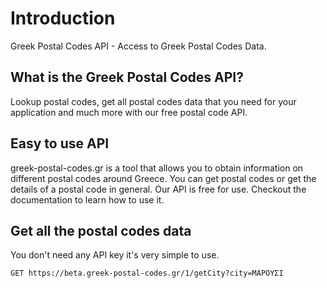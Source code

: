 # Introduction
 
Greek Postal Codes API - Access to Greek Postal Codes Data.

## What is the Greek Postal Codes API?

Lookup postal codes, get all postal codes data that you need for your application and much more with our free postal code API.

## Easy to use API

greek-postal-codes.gr is a tool that allows you to obtain information on different postal codes around Greece. You can get postal codes or get the details of a postal code in general.
Our API is free for use. Checkout the documentation to learn how to use it.

## Get all the postal codes data


You don't need any API key it's very simple to use.

```shell filename="getCity" {3} copy
GET https://beta.greek-postal-codes.gr/1/getCity?city=ΜΑΡΟΥΣΙ
```
